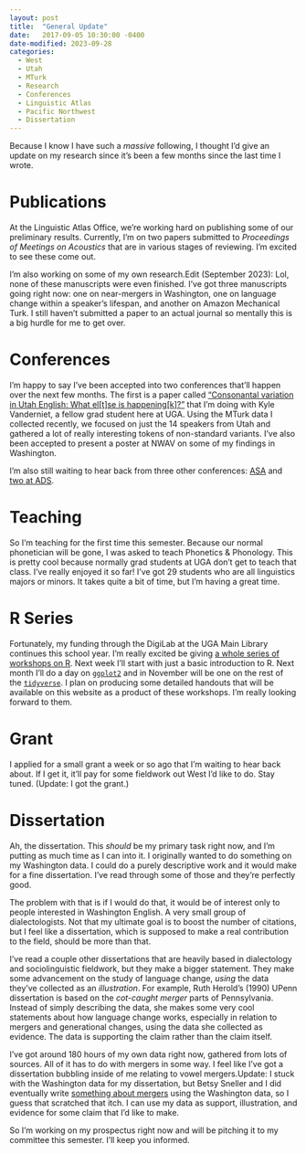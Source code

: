 ```yaml
---
layout: post
title:  "General Update"
date:   2017-09-05 10:30:00 -0400
date-modified: 2023-09-28
categories:
  - West
  - Utah
  - MTurk
  - Research
  - Conferences
  - Linguistic Atlas
  - Pacific Northwest
  - Dissertation
---
```


Because I know I have such a *massive* following, I thought I'd give an update on my research since it's been a few months since the last time I wrote. 

# Publications

At the Linguistic Atlas Office, we're working hard on publishing some of our preliminary results. Currently, I'm on two papers submitted to *Proceedings of Meetings on Acoustics* that are in various stages of reviewing. I'm excited to see these come out.

I'm also working on some of my own research.[Edit (September 2023): Lol, none of these manuscripts were even finished.]{.aside} I've got three manuscripts going right now: one on near-mergers in Washington, one on language change within a speaker's lifespan, and another on Amazon Mechanical Turk. I still haven't submitted a paper to an actual journal so mentally this is a big hurdle for me to get over.

# Conferences

I'm happy to say I've been accepted into two conferences that'll happen over the next few months. The first is a paper called ["Consonantal variation in Utah English: What el[t]se is happening[k]?"](/downloads/71007-LCUGA4-UT-slides.pdf) that I'm doing with Kyle Vanderniet, a fellow grad student here at UGA. Using the MTurk data I collected recently, we focused on just the 14 speakers from Utah and gathered a lot of really interesting tokens of non-standard variants. I've also been accepted to present a poster at NWAV on some of my findings in Washington. 

I'm also still waiting to hear back from three other conferences: [ASA](https://pubs.aip.org/asa/jasa/article/142/4_Supplement/2540/703907/Vowel-mergers-in-the-American-South) and [two at ADS](/blog/ads2018.qmd).

# Teaching

So I'm teaching for the first time this semester. Because our normal phonetician will be gone, I was asked to teach Phonetics & Phonology. This is pretty cool because normally grad students at UGA don't get to teach that class. I've really enjoyed it so far! I've got 29 students who are all linguistics majors or minors. It takes quite a bit of time, but I'm having a great time.

# R Series

Fortunately, my funding through the DigiLab at the UGA Main Library continues this school year. I'm really excited be giving [a whole series of workshops on R](/pages/r-workshops.qmd). Next week I'll start with just a basic introduction to R. Next month I'll do a day on [`ggplot2`](http://ggplot2.tidyverse.org) and in November will be one on the rest of the [`tidyverse`](http://www.tidyverse.org). I plan on producing some detailed handouts that will be available on this website as a product of these workshops. I'm really looking forward to them. 

# Grant

I applied for a small grant a week or so ago that I'm waiting to hear back about. If I get it, it'll pay for some fieldwork out West I'd like to do. Stay tuned. (Update: I got the grant.)

# Dissertation

Ah, the dissertation. This *should* be my primary task right now, and I'm putting as much time as I can into it. I originally wanted to do something on my Washington data. I could do a purely descriptive work and it would make for a fine dissertation. I've read through some of those and they're perfectly good. 

The problem with that is if I would do that, it would be of interest only to people interested in Washington English. A very small group of dialectologists. Not that my ultimate goal is to boost the number of citations, but I feel like a dissertation, which is supposed to make a real contribution to the field, should be more than that. 

I've read a couple other dissertations that are heavily based in dialectology and sociolinguistic fieldwork, but they make a bigger statement. They make some advancement on the study of language change, *using* the data they've collected as an *illustration*. For example, Ruth Herold's (1990) UPenn dissertation is based on the *cot-caught merger* parts of Pennsylvania. Instead of simply describing the data, she makes some very cool statements about how language change works, especially in relation to mergers and generational changes, using the data she collected as evidence. The data is supporting the claim rather than the claim itself. 

I've got around 180 hours of my own data right now, gathered from lots of sources. All of it has to do with mergers in some way. I feel like I've got a dissertation bubbling inside of me relating to vowel mergers.[Update: I stuck with the Washington data for my dissertation, but Betsy Sneller and I did eventually write [something about mergers](https://doi.org/10.1121/10.0016757) using the Washington data, so I guess that scratched that itch.]{.aside} I can use my data as support, illustration, and evidence for some claim that I'd like to make. 

So I'm working on my prospectus right now and will be pitching it to my committee this semester. I'll keep you informed. 